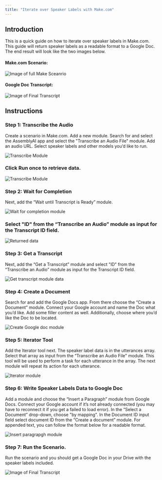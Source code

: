 ```yaml
---
title: "Iterate over Speaker Labels with Make.com"
---
```


## Introduction

This is a quick guide on how to iterate over speaker labels in Make.com. This guide will return speaker labels as a readable format to a Google Doc. The end result will look like the two images below.

#### Make.com Scenario:

![Image of full Make Sceanrio](../../../../assets/img/cookbooks/makespeakers/make-scenario.png)

#### Google Doc Transcript:

![Image of Final Transcript](../../../../assets/img/cookbooks/makespeakers/make-final-transcript.png)

## Instructions

### Step 1: Transcribe the Audio

Create a scenario in Make.com. Add a new module. Search for and select the AssemblyAI app and select the "Transcribe an Audio File" module. Add an audio URL. Select speaker labels and other models you’d like to run.

![Transcribe Module](../../../../assets/img/cookbooks/makespeakers/make-transcribe-audio.png)

### Click Run once to retrieve data.

![Transcribe Module](../../../../assets/img/cookbooks/makespeakers/make-run.png)

### Step 2: Wait for Completion

Next, add the “Wait until Transcript is Ready” module.

![Wait for completion module](../../../../assets/img/cookbooks/makespeakers/make-wait-for-completion.png)

### Select "ID" from the “Transcribe an Audio” module as input for the Transcript ID field.

![Returned data](../../../../assets/img/cookbooks/makespeakers/make-get-id.png)

### Step 3: Get a Transcript

Next, add the “Get a Transcript” module and select "ID" from the “Transcribe an Audio” module as input for the Transcript ID field.

![Get transcript module data](../../../../assets/img/cookbooks/makespeakers/make-get-transcript.png)

### Step 4: Create a Document

Search for and add the Google Docs app. From there choose the “Create a Document” module. Connect your Google account and name the Doc what you’d like. Add some filler content as well. Additionally, choose where you’d like the Doc to be located.

![Create Google doc module](../../../../assets/img/cookbooks/makespeakers/make-create-doc.png)

### Step 5: Iterator Tool

Add the Iterator tool next. The speaker label data is in the utterances array. Select that array as input from the “Transcribe an Audio File" module. This tool will be used to perform a task for each utterance in the array. The next module will repeat its action for each utterance.

![Iterator module](../../../../assets/img/cookbooks/makespeakers/make-iterator.png)

### Step 6: Write Speaker Labels Data to Google Doc

Add a module and choose the “Insert a Paragraph” module from Google Docs. Connect your Google account if it’s not already connected (you may have to reconnect it if you get a failed to load error). In the “Select a Document” drop-down, choose "by mapping". In the Document ID input field select document ID from the “Create a document” module. For appended text, you can follow the format below for a readable format.

![Insert paragrapgh module](../../../../assets/img/cookbooks/makespeakers/make-insert-paragraph.png)

### Step 7: Run the Scenario.

Run the scenario and you should get a Google Doc in your Drive with the speaker labels included.

![Image of Final Transcript](../../../../assets/img/cookbooks/makespeakers/make-final-transcript.png)
